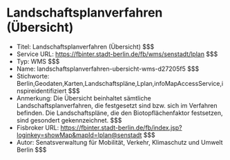 # Landschaftsplanverfahren (Übersicht)
- Titel: Landschaftsplanverfahren (Übersicht) $$$
- Service URL: https://fbinter.stadt-berlin.de/fb/wms/senstadt/lplan $$$
- Typ: WMS $$$
- Name: landschaftsplanverfahren-ubersicht-wms-d27205f5 $$$
- Stichworte: Berlin,Geodaten,Karten,Landschaftspläne,Lplan,infoMapAccessService,inspireidentifiziert $$$
- Anmerkung: Die Übersicht beinhaltet sämtliche Landschaftsplanverfahren, die festgesetzt sind bzw. sich im Verfahren befinden.
Die Landschaftspläne, die den Biotopflächenfaktor festsetzen, sind gesondert gekennzeichnet. $$$
- Fisbroker URL: https://fbinter.stadt-berlin.de/fb/index.jsp?loginkey=showMap&mapId=lplan@senstadt $$$
- Autor: Senatsverwaltung für Mobilität, Verkehr, Klimaschutz und Umwelt Berlin $$$
